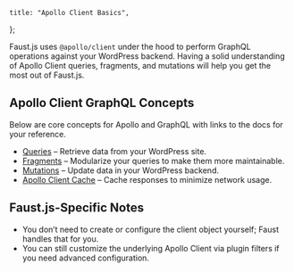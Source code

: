 	title: "Apollo Client Basics",
};

Faust.js uses `@apollo/client` under the hood to perform GraphQL operations against your WordPress backend. Having a solid understanding of Apollo Client queries, fragments, and mutations will help you get the most out of Faust.js.

## Apollo Client GraphQL Concepts

Below are core concepts for Apollo and GraphQL with links to the docs for your reference.

- [Queries](https://www.apollographql.com/docs/react/data/queries) – Retrieve data from your WordPress site.
- [Fragments](https://www.apollographql.com/docs/react/data/fragments) – Modularize your queries to make them more maintainable.
- [Mutations](https://www.apollographql.com/docs/graphos/get-started/concepts/graphql#mutations) – Update data in your WordPress backend.
- [Apollo Client Cache](https://www.apollographql.com/docs/react/caching/cache-configuration) – Cache responses to minimize network usage.

## Faust.js-Specific Notes

- You don’t need to create or configure the client object yourself; Faust handles that for you.
- You can still customize the underlying Apollo Client via plugin filters if you need advanced configuration.
